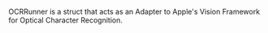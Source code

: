 <!-- Code generated from the comments of the OCRRunner struct in builder/parallels/common/vision_ocr.go; DO NOT EDIT MANUALLY -->

OCRRunner is a struct that acts as an Adapter to Apple's Vision Framework for Optical Character Recognition.

<!-- End of code generated from the comments of the OCRRunner struct in builder/parallels/common/vision_ocr.go; -->
